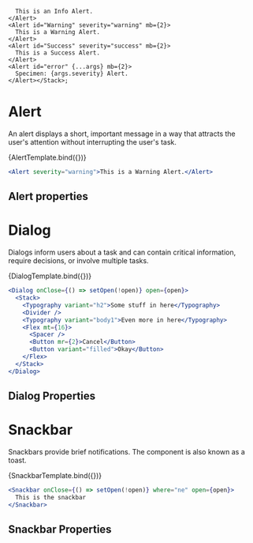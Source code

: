 
<Meta title="Components/FEEDBACK" />

      This is an Info Alert.
    </Alert>
    <Alert id="Warning" severity="warning" mb={2}>
      This is a Warning Alert.
    </Alert>
    <Alert id="Success" severity="success" mb={2}>
      This is a Success Alert.
    </Alert>
    <Alert id="error" {...args} mb={2}>
      Specimen: {args.severity} Alert.
    </Alert></Stack>;

# Alert

An alert displays a short, important message
in a way that attracts the user's attention without interrupting the user's task.

<Canvas>
  <Story
    name="Alert"
    argTypes={{
      severity: {
        control: "radio",
        defaultValue: "info",
        description: "Sets the type of alert to display",
        options: textHue
      },
      children: {
        control: "text",
        defaultValue: "",
        description: "Content of the alert body",
      },
    }}
    args={{
      severity: 'error'
    }}
  >
    {AlertTemplate.bind({})}
  </Story>
</Canvas>

```jsx
<Alert severity="warning">This is a Warning Alert.</Alert>
```

## Alert properties

<ArgsTable story="Alert" />

# Dialog

Dialogs inform users about a task and can contain critical information, require decisions, or involve multiple tasks.

<Canvas>
  <Story
    argTypes={{
      open: {
        control: "boolean",
        defaultValue: false,
        description: "Sets whether Dialog is open",
      },
      width: {
        control: "text",
        defaultValue: "400px",
        description: "Width of the dialog",
      },
      height: {
        control: "text",
        defaultValue: "200px",
        description: "Height of the dialog",
      },
      onClose: { 
        defaultValue: "",
        description:
          "Method to call when dialog Backdrop is clicked or a Cancel action is taken.",
      },
      children: {
        control: "text",
        defaultValue: "",
        description: "Dialog Content.",
      },
    }}
    name="Dialog"
    args={{
      open: false
    }}
    parameters={{ layout: "fullscreen" }}
  >
    {DialogTemplate.bind({})}
  </Story>
</Canvas>

```jsx
<Dialog onClose={() => setOpen(!open)} open={open}>
  <Stack>
    <Typography variant="h2">Some stuff in here</Typography>
    <Divider />
    <Typography variant="body1">Even more in here</Typography>
    <Flex mt={16}>
      <Spacer />
      <Button mr={2}>Cancel</Button>
      <Button variant="filled">Okay</Button>
    </Flex>
  </Stack>
</Dialog>
```

## Dialog Properties

<ArgsTable story="Dialog" />

# Snackbar

Snackbars provide brief notifications. The component is also known as a toast.

<Canvas>
  <Story
    argTypes={{
      open: {
        control: "boolean",
        defaultValue: false,
        description: "Sets whether Snackbar is open",
      },
      where: {
        control: "radio",
        defaultValue: "ne",
        description: "Sets where the snackbar should appear",
        options: ['nw','ne','se','sw']
      },
      onClose: {
        control: "text",
        defaultValue: "",
        description:
          "Method to call when Snackbar Backdrop is clicked or a Cancel action is taken.",
      },
      children: {
        control: "text",
        defaultValue: "",
        description: "Snackbar Content.",
      },
    }}
    name="Snackbar"
    args={{
      where: 'ne'
    }}
    parameters={{ layout: "fullscreen" }}
  >
    {SnackbarTemplate.bind({})}
  </Story>
</Canvas>

```jsx
<Snackbar onClose={() => setOpen(!open)} where="ne" open={open}>
  This is the snackbar
</Snackbar>
```

## Snackbar Properties

<ArgsTable story="Snackbar" />
